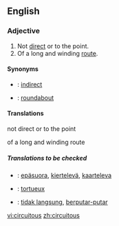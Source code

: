 ==English==

===Adjective===
{{en-adj}}

# Not [[direct]] or to the point.
# Of a long and winding [[route]].

====Synonyms====
*{{italbrac|not direct}}: [[indirect]]
*{{italbrac|of a winding route}}: [[roundabout]]

====Translations====
;not direct or to the point
{{top}}
{{bottom}}

;of a long and winding route
{{top}}
{{bottom}}

=====Translations to be checked=====
{{checktrans}}
*{{ttbc|Finnish}}: [[epäsuora]], [[kiertelevä]], [[kaarteleva]]
*{{ttbc|French}}: [[tortueux]]
*{{ttbc|Indonesian}}: [[tidak langsung]], [[putar|berputar-putar]]

[[vi:circuitous]]
[[zh:circuitous]]